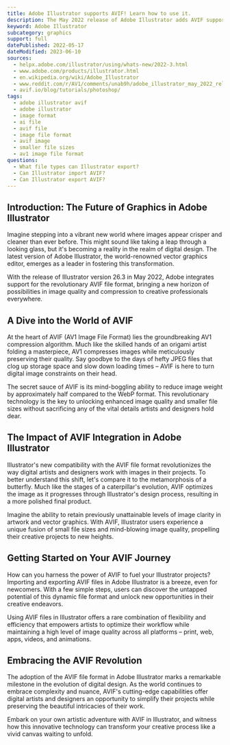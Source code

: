 ```yaml
---
title: Adobe Illustrator supports AVIF! Learn how to use it.
description: The May 2022 release of Adobe Illustrator adds AVIF support.
keyword: Adobe Illustrator
subcategory: graphics
support: full
datePublished: 2022-05-17
dateModified: 2023-06-10
sources:
  - helpx.adobe.com/illustrator/using/whats-new/2022-3.html
  - www.adobe.com/products/illustrator.html
  - en.wikipedia.org/wiki/Adobe_Illustrator
  - www.reddit.com/r/AV1/comments/unab9h/adobe_illustrator_may_2022_release_adds_avif/
  - avif.io/blog/tutorials/photoshop/
tags:
  - adobe illustrator avif
  - adobe illustrator
  - image format
  - ai file
  - avif file
  - image file format
  - avif image
  - smaller file sizes
  - av1 image file format
questions:
  - What file types can Illustrator export?
  - Can Illustrator import AVIF?
  - Can Illustrator export AVIF?
---
```


## Introduction: The Future of Graphics in Adobe Illustrator

Imagine stepping into a vibrant new world where images appear crisper and cleaner than ever before. This might sound like taking a leap through a looking glass, but it's becoming a reality in the realm of digital design. The latest version of Adobe Illustrator, the world-renowned vector graphics editor, emerges as a leader in fostering this transformation.

With the release of Illustrator version 26.3 in May 2022, Adobe integrates support for the revolutionary AVIF file format, bringing a new horizon of possibilities in image quality and compression to creative professionals everywhere.

## A Dive into the World of AVIF

At the heart of AVIF (AV1 Image File Format) lies the groundbreaking AV1 compression algorithm. Much like the skilled hands of an origami artist folding a masterpiece, AV1 compresses images while meticulously preserving their quality. Say goodbye to the days of hefty JPEG files that clog up storage space and slow down loading times – AVIF is here to turn digital image constraints on their head.

The secret sauce of AVIF is its mind-boggling ability to reduce image weight by approximately half compared to the WebP format. This revolutionary technology is the key to unlocking enhanced image quality and smaller file sizes without sacrificing any of the vital details artists and designers hold dear.

## The Impact of AVIF Integration in Adobe Illustrator

Illustrator's new compatibility with the AVIF file format revolutionizes the way digital artists and designers work with images in their projects. To better understand this shift, let's compare it to the metamorphosis of a butterfly. Much like the stages of a caterpillar's evolution, AVIF optimizes the image as it progresses through Illustrator's design process, resulting in a more polished final product.

Imagine the ability to retain previously unattainable levels of image clarity in artwork and vector graphics. With AVIF, Illustrator users experience a unique fusion of small file sizes and mind-blowing image quality, propelling their creative projects to new heights.

## Getting Started on Your AVIF Journey

How can you harness the power of AVIF to fuel your Illustrator projects? Importing and exporting AVIF files in Adobe Illustrator is a breeze, even for newcomers. With a few simple steps, users can discover the untapped potential of this dynamic file format and unlock new opportunities in their creative endeavors.

Using AVIF files in Illustrator offers a rare combination of flexibility and efficiency that empowers artists to optimize their workflow while maintaining a high level of image quality across all platforms – print, web, apps, videos, and animations.

## Embracing the AVIF Revolution

The adoption of the AVIF file format in Adobe Illustrator marks a remarkable milestone in the evolution of digital design. As the world continues to embrace complexity and nuance, AVIF's cutting-edge capabilities offer digital artists and designers an opportunity to simplify their projects while preserving the beautiful intricacies of their work.

Embark on your own artistic adventure with AVIF in Illustrator, and witness how this innovative technology can transform your creative process like a vivid canvas waiting to unfold.
